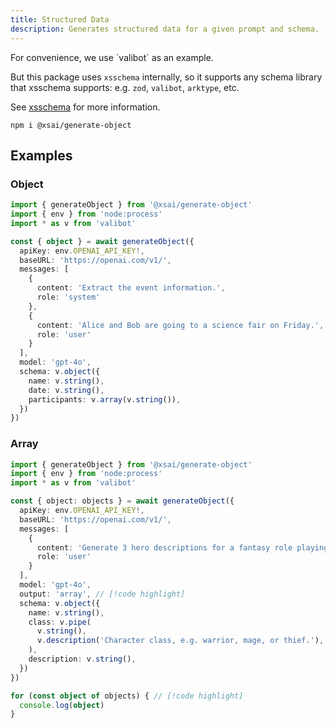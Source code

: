 ```yaml
---
title: Structured Data
description: Generates structured data for a given prompt and schema.
---
```


<Callout>
  For convenience, we use `valibot` as an example.

  But this package uses `xsschema` internally, so it supports any schema library that xsschema supports: e.g. `zod`, `valibot`, `arktype`, etc.

  See [xsschema](../top-level/xsschema) for more information.
</Callout>


<PkgSizeBadge pkg="@xsai/generate-object" />

```package-install
npm i @xsai/generate-object
```

## Examples

### Object

```ts twoslash
import { generateObject } from '@xsai/generate-object'
import { env } from 'node:process'
import * as v from 'valibot'

const { object } = await generateObject({
  apiKey: env.OPENAI_API_KEY!,
  baseURL: 'https://openai.com/v1/',
  messages: [
    {
      content: 'Extract the event information.',
      role: 'system'
    },
    {
      content: 'Alice and Bob are going to a science fair on Friday.',
      role: 'user'
    }
  ],
  model: 'gpt-4o',
  schema: v.object({
    name: v.string(),
    date: v.string(),
    participants: v.array(v.string()),
  })
})
```

### Array

```ts twoslash
import { generateObject } from '@xsai/generate-object'
import { env } from 'node:process'
import * as v from 'valibot'

const { object: objects } = await generateObject({
  apiKey: env.OPENAI_API_KEY!,
  baseURL: 'https://openai.com/v1/',
  messages: [
    {
      content: 'Generate 3 hero descriptions for a fantasy role playing game.',
      role: 'user'
    }
  ],
  model: 'gpt-4o',
  output: 'array', // [!code highlight]
  schema: v.object({
    name: v.string(),
    class: v.pipe(
      v.string(),
      v.description('Character class, e.g. warrior, mage, or thief.'),
    ),
    description: v.string(),
  })
})

for (const object of objects) { // [!code highlight]
  console.log(object)
}
```
